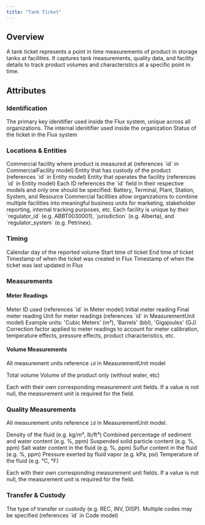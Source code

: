 ```yaml
---
title: "Tank Ticket"
---
```


## Overview

A tank ticket represents a point in time measurements of product in storage tanks at facilities. It captures tank measurements, quality data, and facility details to track product volumes and characteristics at a specific point in time.

## Attributes

### Identification

<ResponseField name="ID" required>
  The primary key idenitifier used inside the Flux system, unique across all
  organizations.
</ResponseField>

<ResponseField name="External ID" required>
  The internal idenitifier used inside the organization
</ResponseField>

<ResponseField name="Status" required>
  Status of the ticket in the Flux system
</ResponseField>

### Locations & Entities

<ResponseField name="Commercial Facility" required>
  Commercial facility where product is measured at (references `id` in
  CommercialFacility model)
</ResponseField>

<ResponseField name="Commercial Entity" required>
  Entity that has custody of the product (references `id` in Entity model)
</ResponseField>

<ResponseField name="Facility Operator" required>
  Entity that operates the facility (references `id` in Entity model)
</ResponseField>

<ResponseField name="Facility" required>
  Each ID references the `id` field in their respective models and only one
  should be specified: Battery, Terminal, Plant, Station, System, and Resource
</ResponseField>

<Info>
  Commercial facilities allow organizations to combine multiple facilities into
  meaningful business units for marketing, stakeholder reporting, internal
  tracking purposes, etc.
</Info>

<Info>
  Each facility is unique by their `regulator_id` (e.g. ABBT0030001),
  `jurisdiction` (e.g. Alberta), and `regulator_system` (e.g. Petrinex).
</Info>

### Timing

<ResponseField name="Production Date" required>
  Calendar day of the reported volume
</ResponseField>

<ResponseField name="Start" required>
  Start time of ticket
</ResponseField>

<ResponseField name="End" required>
  End time of ticket
</ResponseField>

<ResponseField name="Created At">
  Timestamp of when the ticket was created in Flux
</ResponseField>

<ResponseField name="Updated At">
  Timestamp of when the ticket was last updated in Flux
</ResponseField>

### Measurements

#### Meter Readings

<ResponseField name="Meter" required>
  Meter ID used (references `id` in Meter model)
</ResponseField>

<ResponseField name="Start Reading" required>
  Initial meter reading
</ResponseField>

<ResponseField name="End Reading" required>
  Final meter reading
</ResponseField>

<ResponseField name="Measurement Unit" required>
  Unit for meter readings (references `id` in MeasurementUnit model) Example
  units: 'Cubic Meters' (m³), 'Barrels' (bbl), 'Gigajoules' (GJ)
</ResponseField>

<ResponseField name="Factor" required>
  Correction factor applied to meter readings to account for meter calibration,
  temperature effects, pressure effects, product characteristics, etc.
</ResponseField>

#### Volume Measurements

All measurement units reference `id` in MeasurementUnit model

<ResponseField name="Volume" required>
  Total volume
</ResponseField>

<ResponseField name="Net Volume">
  Volume of the product only (without water, etc)
</ResponseField>

Each with their own corresponding measurement unit fields. If a value is not
null, the measurement unit is required for the field.

### Quality Measurements

All measurement units reference `id` in MeasurementUnit model.

<ResponseField name="Density" required>
  Density of the fluid (e.g. kg/m³, lb/ft³)
</ResponseField>

<ResponseField name="BSW" required>
  Combined percentage of sediment and water content (e.g. %, ppm)
</ResponseField>

<ResponseField name="Solids">
  Suspended solid particle content (e.g. %, ppm)
</ResponseField>

<ResponseField name="Saltwater">
  Salt water content in the fluid (e.g. %, ppm)
</ResponseField>

<ResponseField name="Sulfur">
  Sulfur content in the fluid (e.g. %, ppm)
</ResponseField>

<ResponseField name="Vapor Pressure">
  Pressure exerted by fluid vapor (e.g. kPa, psi)
</ResponseField>

<ResponseField name="Temperature">
  Temperature of the fluid (e.g. °C, °F)
</ResponseField>

Each with their own corresponding measurement unit fields. If a value is not
null, the measurement unit is required for the field.

### Transfer & Custody

<ResponseField name="Codes" required>
  The type of transfer or custody (e.g. REC, INV, DISP). Multiple codes may be
  specified (references `id` in Code model)
</ResponseField>

